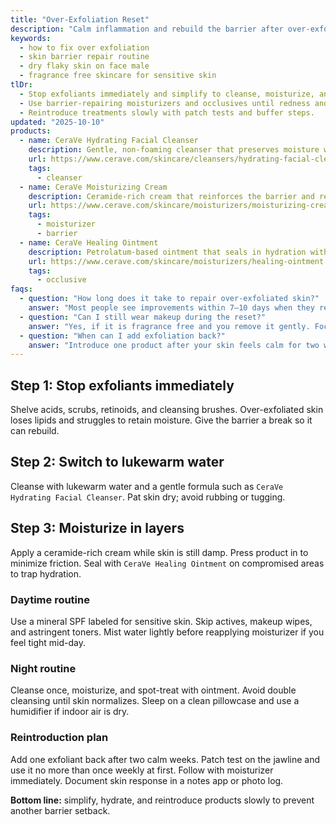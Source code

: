 ```yaml
---
title: "Over-Exfoliation Reset"
description: "Calm inflammation and rebuild the barrier after over-exfoliating dry, sensitive skin."
keywords:
  - how to fix over exfoliation
  - skin barrier repair routine
  - dry flaky skin on face male
  - fragrance free skincare for sensitive skin
tlDr:
  - Stop exfoliants immediately and simplify to cleanse, moisturize, and protect.
  - Use barrier-repairing moisturizers and occlusives until redness and stinging fade.
  - Reintroduce treatments slowly with patch tests and buffer steps.
updated: "2025-10-10"
products:
  - name: CeraVe Hydrating Facial Cleanser
    description: Gentle, non-foaming cleanser that preserves moisture while removing residue.
    url: https://www.cerave.com/skincare/cleansers/hydrating-facial-cleanser
    tags:
      - cleanser
  - name: CeraVe Moisturizing Cream
    description: Ceramide-rich cream that reinforces the barrier and relieves tightness.
    url: https://www.cerave.com/skincare/moisturizers/moisturizing-cream
    tags:
      - moisturizer
      - barrier
  - name: CeraVe Healing Ointment
    description: Petrolatum-based ointment that seals in hydration without clogging pores.
    url: https://www.cerave.com/skincare/moisturizers/healing-ointment
    tags:
      - occlusive
faqs:
  - question: "How long does it take to repair over-exfoliated skin?"
    answer: "Most people see improvements within 7–10 days when they remove exfoliants and moisturize consistently."
  - question: "Can I still wear makeup during the reset?"
    answer: "Yes, if it is fragrance free and you remove it gently. Focus on hydrating formulas."
  - question: "When can I add exfoliation back?"
    answer: "Introduce one product after your skin feels calm for two weeks. Start once per week and increase slowly."
---
```


## Step 1: Stop exfoliants immediately
Shelve acids, scrubs, retinoids, and cleansing brushes. Over-exfoliated skin loses lipids and struggles to retain moisture. Give the barrier a break so it can rebuild.

## Step 2: Switch to lukewarm water
Cleanse with lukewarm water and a gentle formula such as `CeraVe Hydrating Facial Cleanser`. Pat skin dry; avoid rubbing or tugging.

## Step 3: Moisturize in layers
Apply a ceramide-rich cream while skin is still damp. Press product in to minimize friction. Seal with `CeraVe Healing Ointment` on compromised areas to trap hydration.

### Daytime routine
Use a mineral SPF labeled for sensitive skin. Skip actives, makeup wipes, and astringent toners. Mist water lightly before reapplying moisturizer if you feel tight mid-day.

### Night routine
Cleanse once, moisturize, and spot-treat with ointment. Avoid double cleansing until skin normalizes. Sleep on a clean pillowcase and use a humidifier if indoor air is dry.

### Reintroduction plan
Add one exfoliant back after two calm weeks. Patch test on the jawline and use it no more than once weekly at first. Follow with moisturizer immediately. Document skin response in a notes app or photo log.

**Bottom line:** simplify, hydrate, and reintroduce products slowly to prevent another barrier setback.
